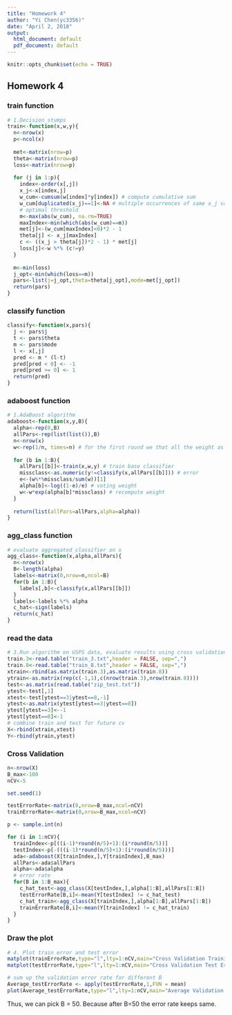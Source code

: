 ```yaml
---
title: "Homework 4"
author: "Yi Chen(yc3356)"
date: "April 2, 2018"
output:
  html_document: default
  pdf_document: default
---
```


```r
knitr::opts_chunk$set(echo = TRUE)
```

## Homework 4
### train function
```r
# 1.Decision stumps
train<-function(x,w,y){
  n<-nrow(x)
  p<-ncol(x)
  
  met<-matrix(nrow=p)
  theta<-matrix(nrow=p)
  loss<-matrix(nrow=p)
  
  for (j in 1:p){
    index<-order(x[,j])
    x_j<-x[index,j]
    w_cum<-cumsum(w[index]*y[index]) # compute cumulative sum
    w_cum[duplicated(x_j)==1]<-NA # multiple occurrences of same x_j value
    # optimal threshold 
    m<-max(abs(w_cum), na.rm=TRUE) 
    maxIndex<-min(which(abs(w_cum)==m))
    met[j]<-(w_cum[maxIndex]<0)*2 - 1
    theta[j] <- x_j[maxIndex]
    c <- ((x_j > theta[j])*2 - 1) * met[j]
    loss[j]<-w %*% (c!=y)
  }
  
  m<-min(loss)
  j_opt<-min(which(loss==m))
  pars<-list(j=j_opt,theta=theta[j_opt],mode=met[j_opt])
  return(pars)
}
```

### classify function
```r
classify<-function(x,pars){
  j <- pars$j
  t <- pars$theta
  m <- pars$mode
  l <- x[,j]
  pred <- m * (l-t)
  pred[pred < 0] <- -1
  pred[pred >= 0] <- 1
  return(pred)
}
```

### adaboost function
```r
# 1.AdaBoost algorithm
adaboost<-function(x,y,B){
  alpha<-rep(0,B)
  allPars<-rep(list(list()),B)
  n<-nrow(x)
  w<-rep(1/n, times=n) # for the first round we that all the weight as 1/w
  
  for (b in 1:B){
    allPars[[b]]<-train(x,w,y) # train base classifier
    missclass<-as.numeric(y!=classify(x,allPars[[b]])) # error
    e<-(w%*%missclass/sum(w))[1]
    alpha[b]<-log((1-e)/e) # voting weight
    w<-w*exp(alpha[b]*missclass) # recompute weight
  }
  
  return(list(allPars=allPars,alpha=alpha))
} 
```


### agg_class function
```r
# evaluate aggregated classifier on x
agg_class<-function(x,alpha,allPars){
  n<-nrow(x)
  B<-length(alpha)
  labels<-matrix(0,nrow=n,ncol=B)
  for(b in 1:B){
    labels[,b]<-classify(x,allPars[[b]])
  }
  labels<-labels %*% alpha
  c_hat<-sign(labels)
  return(c_hat)
}
```

### read the data
```r
# 3.Run algorithm on USPS data, evaluate results using cross validation
train.3<-read.table("train_3.txt",header = FALSE, sep=",")
train.8<-read.table("train_8.txt",header = FALSE, sep=",")
xtrain<-rbind(as.matrix(train.3),as.matrix(train.8))
ytrain<-as.matrix(rep(c(-1,1),c(nrow(train.3),nrow(train.8))))
test<-as.matrix(read.table("zip_test.txt"))
ytest<-test[,1]
xtest<-test[ytest==3|ytest==8,-1]
ytest<-as.matrix(ytest[ytest==3|ytest==8])
ytest[ytest==3]<--1
ytest[ytest==8]<-1
# combine train and test for future cv
X<-rbind(xtrain,xtest)
Y<-rbind(ytrain,ytest)

```

### Cross Validation
```r
n<-nrow(X)
B_max<-100
nCV<-5

set.seed(1)

testErrorRate<-matrix(0,nrow=B_max,ncol=nCV)
trainErrorRate<-matrix(0,nrow=B_max,ncol=nCV)

p <- sample.int(n)

for (i in 1:nCV){
  trainIndex<-p[((i-1)*round(n/5)+1):(i*round(n/5))]
  testIndex<-p[-(((i-1)*round(n/5)+1):(i*round(n/5)))]
  ada<-adaboost(X[trainIndex,],Y[trainIndex],B_max)
  allPars<-ada$allPars
  alpha<-ada$alpha
  # error rate
  for(B in 1:B_max){
    c_hat_test<-agg_class(X[testIndex,],alpha[1:B],allPars[1:B])
    testErrorRate[B,i]<-mean(Y[testIndex] != c_hat_test)
    c_hat_train<-agg_class(X[trainIndex,],alpha[1:B],allPars[1:B])
    trainErrorRate[B,i]<-mean(Y[trainIndex] != c_hat_train)
  }
}
```
### Draw the plot
```r
# 4. Plot train error and test error
matplot(trainErrorRate,type="l",lty=1:nCV,main="Cross Validation Training Error",xlab="Number of base classifiers",ylab="error rate")
matplot(testErrorRate,type="l",lty=1:nCV,main="Cross Validation Test Error",xlab="Number of base classifiers",ylab="error rate")

# sum up the validation error rate for different B 
Average_testErrorRate <- apply(testErrorRate,1,FUN = mean)
plot(Average_testErrorRate,type="l",lty=1:nCV,main="Average Validation Error",xlab="Number of base classifiers",ylab="error rate")
```

Thus, we can pick B = 50. Because after B=50 the error rate keeps same.



